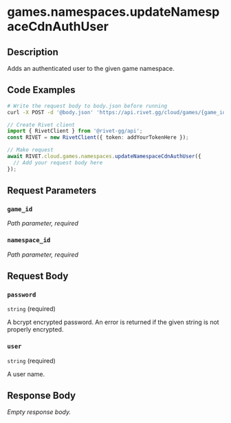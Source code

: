 

# games.namespaces.updateNamespaceCdnAuthUser

## Description

Adds an authenticated user to the given game namespace.


## Code Examples

<CodeGroup title='Request' tag='POST' label='https://api.rivet.gg/cloud/games/{game_id}/namespaces/{namespace_id}/auth-user'>

```bash {{ "title": "cURL" }}
# Write the request body to body.json before running
curl -X POST -d '@body.json' 'https://api.rivet.gg/cloud/games/{game_id}/namespaces/{namespace_id}/auth-user'
```

```ts
// Create Rivet client
import { RivetClient } from '@rivet-gg/api';
const RIVET = new RivetClient({ token: addYourTokenHere });

// Make request
await RIVET.cloud.games.namespaces.updateNamespaceCdnAuthUser({
  // Add your request body here
});
```

</CodeGroup>


## Request Parameters


### `game_id`

_Path parameter, required_





### `namespace_id`

_Path parameter, required_





## Request Body

### `password`

`string` (required)

A bcrypt encrypted password. An error is returned if the given string is not properly encrypted.

### `user`

`string` (required)

A user name.




## Response Body

_Empty response body._
